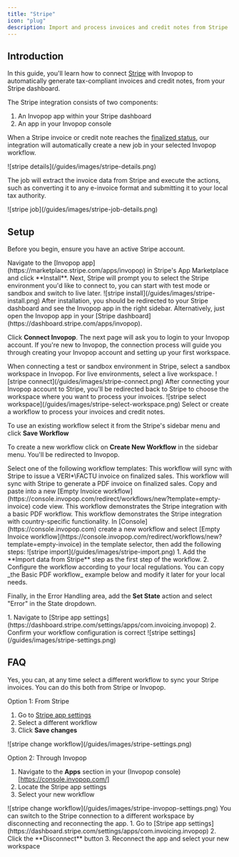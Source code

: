 ```yaml
---
title: "Stripe"
icon: "plug"
description: Import and process invoices and credit notes from Stripe
---
```



## Introduction

In this guide, you'll learn how to connect [Stripe](https://stripe.com/) with Invopop to automatically generate tax-compliant invoices and credit notes, from your Stripe dashboard.

The Stripe integration consists of two components:
1. An Invopop app within your Stripe dashboard
2. An app in your Invopop console

When a Stripe invoice or credit note reaches the [finalized status](https://support.stripe.com/questions/invoice-states), our integration will automatically create a new job in your selected Invopop workflow.
<Frame caption="Track invoice status directly in your Stripe dashboard">
  ![stripe details](/guides/images/stripe-details.png)
</Frame>

The job will extract the invoice data from Stripe and execute the actions, such as converting it to any e-invoice format and submitting it to your local tax authority.

<Frame caption="View the job information">
  ![stripe job](/guides/images/stripe-job-details.png)
</Frame>

## Setup

Before you begin, ensure you have an active Stripe account.

<Steps>

<Step title="Install Invopop in Stripe">
Navigate to the [Invopop app](https://marketplace.stripe.com/apps/invopop) in Stripe's App Marketplace and click **Install**.
Next, Stripe will prompt you to select the Stripe environment you'd like to connect to, you can start with test mode or sandbox and switch to live later.

<Frame caption="Install Invopop in Stripe">
  ![stripe install](/guides/images/stripe-install.png)
</Frame>

</Step>

<Step title="Connect Stripe to Invopop">
After installation, you should be  redirected to your Stripe dashboard and see the Invopop app in the right sidebar. Alternatively, just open the Invopop app in your [Stripe dashboard](https://dashboard.stripe.com/apps/invopop).

Click **Connect Invopop**. The next page will ask you to login to your Invopop account. If you're new to Invopop, the connection process will guide you through creating your Invopop account and setting up your first workspace.

<Note>
When connecting a test or sandbox environment in Stripe, select a sandbox workspace in Invopop. For live environments, select a live workspace.
</Note>

<Frame caption="Connect your Invopop account">
  ![stripe connect](/guides/images/stripe-connect.png)
</Frame>

</Step>

<Step title="Select a workspace">
After connecting your Invopop account to Stripe, you'll be redirected back to Stripe to choose the workspace where you want to process your invoices.

<Frame caption="Choose your workspace">
  ![stripe select workspace](/guides/images/stripe-select-workspace.png)
</Frame>

</Step>

<Step title="Configure your workflow">
Select or create a workflow to process your invoices and credit notes.

To use an existing workflow select it from the Stripe's sidebar menu and click **Save Workflow**

To create a new workflow click on **Create New Workflow** in the sidebar menu. You'll be redirected to Invopop.

<Tabs>
<Tab title="Template">
    Select one of the following workflow templates:
    <CardGroup cols="1">
      <Card iconType="duotone" title="Stripe - VERI*FACTU invoice workflow" icon="code-branch" href="https://console.invopop.com/redirect/workflows/new?template=es-verifactu-invoice" cta="Add to my workspace">
      This workflow will sync with Stripe to issue a VERI*\FACTU invoice on finalized sales.
      </Card>
      <Card iconType="duotone" title="Stripe - Basic PDF invoice workflow" icon="code-branch" href="https://console.invopop.com/redirect/workflows/new?template=es-verifactu-invoice" cta="Add to my workspace">
      This workflow will sync with Stripe to generate a PDF invoice on finalized sales.
      </Card>
    </CardGroup>
</Tab>
<Tab title="Code">
    Copy and paste into a new [Empty Invoice workflow](https://console.invopop.com/redirect/workflows/new?template=empty-invoice) code view.
    <AccordionGroup>
        <Accordion title="Example Workflow - Basic PDF">
          This workflow demonstrates the Stripe integration with a basic PDF workflow.
          <VerifactuExample />
        </Accordion>
        <Accordion title="Example Workflow - Basic PDF">
          This workflow demonstrates the Stripe integration with country-specific functionality.
          <WorkflowExample />
        </Accordion>
    </AccordionGroup>
</Tab>
<Tab title="Build from scratch">
  In [Console](https://console.invopop.com) create a new workflow and select [Empty Invoice workflow](https://console.invopop.com/redirect/workflows/new?template=empty-invoice) in the template selector, then add the following steps:
  <Frame>
    ![stripe import](/guides/images/stripe-import.png)
  </Frame>
  1. Add the **Import data from Stripe** step as the first step of the workflow.
  2. Configure the workflow according to your local regulations. You can copy _the Basic PDF workflow_ example below and modify it later for your local needs.

  Finally, in the Error Handling area, add the **Set State** action and select "Error" in the State dropdown.
</Tab>
</Tabs>
</Step>

<Step title="Verify your setup">
1. Navigate to [Stripe app settings](https://dashboard.stripe.com/settings/apps/com.invoicing.invopop)
2. Confirm your workflow configuration is correct

<Frame caption="Review your configuration">
  ![stripe settings](/guides/images/stripe-settings.png)
</Frame>

</Step>

</Steps>

## FAQ

<AccordionGroup>
  <Accordion title="Can I change the workflow that processes my invoices to a different one?">
  Yes, you can, at any time select a different workflow to sync your Stripe invoices. You can do this both from Stripe or Invopop.

  Option 1: From Stripe
  1. Go to [Stripe app settings](https://dashboard.stripe.com/settings/apps/com.invoicing.invopop)
  2. Select a different workflow
  3. Click **Save changes**

  <Frame caption="Select a different workflow in Stripe">
    ![stripe change workflow](/guides/images/stripe-settings.png)
  </Frame>

  Option 2: Through Invopop
  1. Navigate to the **Apps** section in your (Invopop console)[https://console.invopop.com/]
  2. Locate the Stripe app settings
  3. Select your new workflow

  <Frame caption="Select a different workflow in Invopop">
    ![stripe change workflow](/guides/images/stripe-invopop-settings.png)
  </Frame>

  </Accordion>

  <Accordion title="How can I switch to a different Invopop workspace?">
  You can switch to the Stripe connection to a different workspace by disconnecting and reconnecting the app.
  1. Go to [Stripe app settings](https://dashboard.stripe.com/settings/apps/com.invoicing.invopop)
  2. Click the **Disconnect** button
  3. Reconnect the app and select your new workspace

  </Accordion>

</AccordionGroup>
